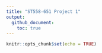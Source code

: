 ```yaml
---
title: "ST558-651 Project 1"
output: 
  github_document:
    toc: true
---
```


```r
knitr::opts_chunk$set(echo = TRUE)
```

